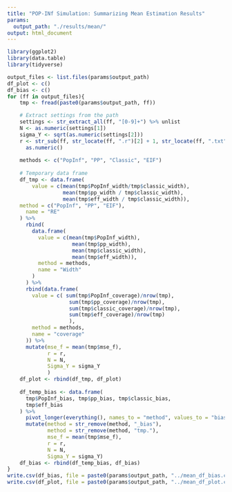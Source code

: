 ```yaml
---
title: "POP-INf Simulation: Summarizing Mean Estimation Results"
params:
  output_path: "./results/mean/"
output: html_document
---
```


```r
library(ggplot2)
library(data.table)
library(tidyverse)
```

```r
output_files <- list.files(params$output_path)
df_plot <- c()
df_bias <- c()
for (ff in output_files){
    tmp <- fread(paste0(params$output_path, ff))

    # Extract settings from the path
    settings <- str_extract_all(ff, "[0-9]+") %>% unlist
    N <- as.numeric(settings[1])
    sigma_Y <- sqrt(as.numeric(settings[2]))
    r <- str_sub(ff, str_locate(ff, ".r")[2] + 1, str_locate(ff, ".txt")[1] - 1) %>%
      as.numeric()
    
    methods <- c("PopInf", "PP", "Classic", "EIF")
    
    # Temporary data frame
    df_tmp <- data.frame(
        value = c(mean(tmp$PopInf_width/tmp$classic_width),
                  mean(tmp$pp_width / tmp$classic_width),
                  mean(tmp$eff_width / tmp$classic_width)),
    method = c("PopInf", "PP", "EIF"),
      name = "RE"
    ) %>%
      rbind(
        data.frame(
          value = c(mean(tmp$PopInf_width),
                     mean(tmp$pp_width),
                     mean(tmp$classic_width),
                     mean(tmp$eff_width)),
          method = methods,
          name = "Width"
        )
      ) %>%
      rbind(data.frame(
        value = c( sum(tmp$PopInf_coverage)/nrow(tmp),
                    sum(tmp$pp_coverage)/nrow(tmp),
                    sum(tmp$classic_coverage)/nrow(tmp),
                    sum(tmp$eff_coverage)/nrow(tmp)
                    ),
        method = methods,
        name = "coverage"
      )) %>%
      mutate(mse_f = mean(tmp$mse_f),
             r = r,
             N = N,
             Sigma_Y = sigma_Y
             )
    df_plot <- rbind(df_tmp, df_plot)
    
    df_temp_bias <- data.frame(
      tmp$PopInf_bias, tmp$pp_bias, tmp$classic_bias,
      tmp$eff_bias
    ) %>%
      pivot_longer(everything(), names_to = "method", values_to = "bias") %>%
      mutate(method = str_remove(method, "_bias"),
             method = str_remove(method, "tmp."),
             mse_f = mean(tmp$mse_f),
             r = r,
             N = N,
             Sigma_Y = sigma_Y)
    df_bias <- rbind(df_temp_bias, df_bias)
}
write.csv(df_bias, file = paste0(params$output_path, "../mean_df_bias.csv"), row.names = FALSE)
write.csv(df_plot, file = paste0(params$output_path, "../mean_df_plot.csv"))
```

